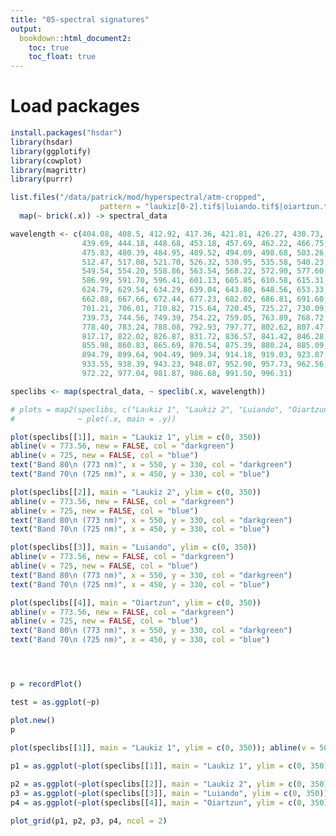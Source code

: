 ```yaml
---
title: "05-spectral signatures"
output: 
  bookdown::html_document2:
    toc: true
    toc_float: true
---
```


# Load packages

```r
install.packages("hsdar")
library(hsdar)
library(ggplotify)
library(cowplot)
library(magrittr)
library(purrr)
```

```r
list.files("/data/patrick/mod/hyperspectral/atm-cropped", 
                    pattern = "laukiz[0-2].tif$|luiando.tif$|oiartzun.tif$", full.names = TRUE) %>% 
  map(~ brick(.x)) -> spectral_data
```

```r
wavelength <- c(404.08, 408.5, 412.92, 417.36, 421.81, 426.27, 430.73, 435.20, 
                439.69, 444.18, 448.68, 453.18, 457.69, 462.22, 466.75, 471.29,
                475.83, 480.39, 484.95, 489.52, 494.09, 498.68, 503.26, 507.86,
                512.47, 517.08, 521.70, 526.32, 530.95, 535.58, 540.23, 544.88,
                549.54, 554.20, 558.86, 563.54, 568.22, 572.90, 577.60, 582.29,
                586.99, 591.70, 596.41, 601.13, 605.85, 610.58, 615.31, 620.05,
                624.79, 629.54, 634.29, 639.04, 643.80, 648.56, 653.33, 658.10,
                662.88, 667.66, 672.44, 677.23, 682.02, 686.81, 691.60, 696.40,
                701.21, 706.01, 710.82, 715.64, 720.45, 725.27, 730.09, 734.91,
                739.73, 744.56, 749.39, 754.22, 759.05, 763.89, 768.72, 773.56, 
                778.40, 783.24, 788.08, 792.93, 797.77, 802.62, 807.47, 812.32,
                817.17, 822.02, 826.87, 831.72, 836.57, 841.42, 846.28, 851.13,
                855.98, 860.83, 865.69, 870.54, 875.39, 880.24, 885.09, 889.94,
                894.79, 899.64, 904.49, 909.34, 914.18, 919.03, 923.87, 928.71,
                933.55, 938.39, 943.23, 948.07, 952.90, 957.73, 962.56, 967.39,
                972.22, 977.04, 981.87, 986.68, 991.50, 996.31)
```

```r
speclibs <- map(spectral_data, ~ speclib(.x, wavelength))
```

```r
# plots = map2(speclibs, c("Laukiz 1", "Laukiz 2", "Luiando", "Oiartzun"), 
#              ~ plot(.x, main = .y)) 

plot(speclibs[[1]], main = "Laukiz 1", ylim = c(0, 350))
abline(v = 773.56, new = FALSE, col = "darkgreen")
abline(v = 725, new = FALSE, col = "blue")
text("Band 80\n (773 nm)", x = 550, y = 330, col = "darkgreen")
text("Band 70\n (725 nm)", x = 450, y = 330, col = "blue")

plot(speclibs[[2]], main = "Laukiz 2", ylim = c(0, 350))
abline(v = 773.56, new = FALSE, col = "darkgreen")
abline(v = 725, new = FALSE, col = "blue")
text("Band 80\n (773 nm)", x = 550, y = 330, col = "darkgreen")
text("Band 70\n (725 nm)", x = 450, y = 330, col = "blue")

plot(speclibs[[3]], main = "Luiando", ylim = c(0, 350))
abline(v = 773.56, new = FALSE, col = "darkgreen")
abline(v = 725, new = FALSE, col = "blue")
text("Band 80\n (773 nm)", x = 550, y = 330, col = "darkgreen")
text("Band 70\n (725 nm)", x = 450, y = 330, col = "blue")

plot(speclibs[[4]], main = "Oiartzun", ylim = c(0, 350))
abline(v = 773.56, new = FALSE, col = "darkgreen")
abline(v = 725, new = FALSE, col = "blue")
text("Band 80\n (773 nm)", x = 550, y = 330, col = "darkgreen")
text("Band 70\n (725 nm)", x = 450, y = 330, col = "blue")




p = recordPlot()

test = as.ggplot(~p)

plot.new() 
p

plot(speclibs[[1]], main = "Laukiz 1", ylim = c(0, 350)); abline(v = 500, new=FALSE)
  
p1 = as.ggplot(~plot(speclibs[[1]], main = "Laukiz 1", ylim = c(0, 350)))

p2 = as.ggplot(~plot(speclibs[[2]], main = "Laukiz 2", ylim = c(0, 350)))
p3 = as.ggplot(~plot(speclibs[[3]], main = "Luiando", ylim = c(0, 350)))
p4 = as.ggplot(~plot(speclibs[[4]], main = "Oiartzun", ylim = c(0, 350)))
```


```r
plot_grid(p1, p2, p3, p4, ncol = 2)
```

